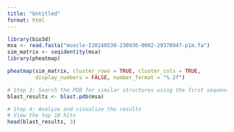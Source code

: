 ```yaml
---
title: "Untitled"
format: html
---
```


```r
library(bio3d)
msa <- read.fasta("muscle-I20240530-230936-0002-29378947-p1m.fa")
sim_matrix <- seqidentity(msa)
library(pheatmap)

```


```r
pheatmap(sim_matrix, cluster_rows = TRUE, cluster_cols = TRUE, 
         display_numbers = FALSE, number_format = "%.2f")
```


```r

# Step 3: Search the PDB for similar structures using the first sequence in the MSA
blast_results <- blast.pdb(msa)

# Step 4: Analyze and visualize the results
# View the top 10 hits
head(blast_results, 3)
```

